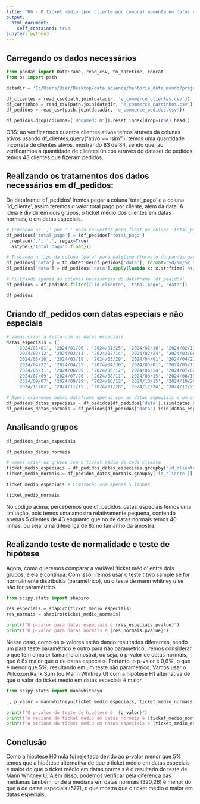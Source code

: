 ```yaml
---
title: "H8 - O ticket médio (por cliente por compra) aumenta em datas especiais/comemorativas"
output: 
  html_document:
    self_contained: true
jupyter: python3
---
```


## Carregando os dados necessários

```python
from pandas import DataFrame, read_csv, to_datetime, concat
from os import path

datadir = 'C:/Users/User/Desktop/data_science/mentoria_data_mundo/projeto_ecommerce/_data/clean'

df_clientes = read_csv(path.join(datadir, 'e_commerce_clientes.csv'))
df_carrinhos = read_csv(path.join(datadir, 'e_commerce_carrinhos.csv'))
df_pedidos = read_csv(path.join(datadir, 'e_commerce_pedidos.csv'))

df_pedidos.drop(columns=['Unnamed: 0']).reset_index(drop=True).head()
```

OBS: ao verificarmos quantos clientes ativos temos através da colunas ativos usando df_clientes.query("ativo == 'sim'"), temos uma quantidade incorreta de clientes ativos, mostrando 83 de 84, sendo que, ao verificarmos a quantidade de clientes únicos através do dataset de pedidos temos 43 clientes que fizeram pedidos.

## Realizando os tratamentos dos dados necessários em df_pedidos:

Do dataframe 'df_pedidos' Iremos pegar a coluna 'total_pago' e a coluna 'id_cliente', assim teremos o valor total pago por cliente, além da data. A ideia é dividir em dois grupos, o ticket médio dos clientes em datas normais, e em datas especiais.

```python
# Trocando as ',' por '.' para converter para float na coluna 'total_pago'
df_pedidos['total_pago'] = (df_pedidos['total_pago']
 .replace(',', '.', regex=True)
 .astype({'total_pago': float}))

# Trocando o tipo da coluna 'data' para datetime (formato do pandas para datas)
df_pedidos['data'] = to_datetime(df_pedidos['data'], format='%d/%m/%Y %H:%M:%S')
df_pedidos['data'] = df_pedidos['data'].apply(lambda x: x.strftime('%Y/%m/%d'))

# Filtrando apenas as colunas necessárias do dataframe 'df_pedidos'
df_pedidos = df_pedidos.filter(['id_cliente', 'total_pago', 'data'])

df_pedidos
```

## Criando df_pedidos com datas especiais e não especiais

```python
# Vamos criar a lista com as datas especiais
datas_especiais = ([
    '2024/01/01', '2024/01/06', '2024/01/25', '2024/02/10', '2024/02/11', 
    '2024/02/12', '2024/02/13', '2024/02/14', '2024/02/24', '2024/03/08', 
    '2024/03/10', '2024/03/19', '2024/03/29', '2024/04/01', '2024/04/21', 
    '2024/04/22', '2024/04/25', '2024/04/30', '2024/05/01', '2024/05/13', 
    '2024/05/31', '2024/06/05', '2024/06/12', '2024/06/24', '2024/07/02', 
    '2024/07/09', '2024/07/20', '2024/08/11', '2024/08/15', '2024/08/19', 
    '2024/09/07', '2024/09/29', '2024/10/12', '2024/10/15', '2024/10/28', 
    '2024/11/02', '2024/11/15', '2024/11/20', '2024/12/24', '2024/12/25', '2024/12/31'])

# Agora criaremos outro dataframe apenas com as datas_especiais e um com datas normais
df_pedidos_datas_especiais = df_pedidos[df_pedidos['data'].isin(datas_especiais)].reset_index(drop=True)
df_pedidos_datas_normais = df_pedidos[df_pedidos['data'].isin(datas_especiais) == False].reset_index(drop=True)
```

## Analisando grupos

```python
df_pedidos_datas_especiais
```

```python
df_pedidos_datas_normais
```

```python
# Vamos criar os grupos com o ticket médio de cada cliente
ticket_medio_especiais = df_pedidos_datas_especiais.groupby('id_cliente')['total_pago'].mean()
ticket_medio_normais = df_pedidos_datas_normais.groupby('id_cliente')['total_pago'].mean()
```

```python
ticket_medio_especiais # Limitação com apenas 5 linhas
```

```python
ticket_medio_normais
```

No código acima, percebemos que df_pedidos_datas_especiais temos uma limitação, pois temos uma amostra relativamente pequena, contendo apenas 5 clientes de 43 enquanto que no de datas normais temos 40 linhas, ou seja, uma diferença de 8x no tamanho da amostra.

## Realizando teste de normalidade e teste de hipótese

Agora, como queremos comparar a variável 'ticket médio' entre dois grupos, e ela é contínua. Com isso, iremos usar o teste t two sample se for normalmente distribuida (paramétrico), ou o teste de mann whitney u se não for paramétrico.

```python
from scipy.stats import shapiro

res_especiais = shapiro(ticket_medio_especiais)
res_normais = shapiro(ticket_medio_normais)

print(f"O p-valor para datas especiais é {res_especiais.pvalue}")
print(f"O p-valor para datas normais é {res_normais.pvalue}")
```

Nesse caso, como os p-valores estão dando resultados diferentes, sendo um para teste paramétrico e outro para não paramétrico, iremos considerar o que tem o maior tamanho amostral, ou seja, o p-valor de datas normais, que é 8x maior que o de datas especiais. Portanto, o p-valor é 0,6%, o que é menor que 5%, resultando em um teste não paramétrico. Vamos usar o Wilcoxon Rank Sum (ou Mann Whitney U) com a hipótese H1 alternativa de que o valor do ticket medio em datas especiais é maior.

```python
from scipy.stats import mannwhitneyu

_, p_valor = mannwhitneyu(ticket_medio_especiais, ticket_medio_normais, alternative='greater')

print(f"O p-valor do teste de hipótese é: {p_valor}")
print(f"A mediana do ticket médio em datas normais é {ticket_medio_normais.median()}")
print(f"A mediana do ticket médio em datas especiais é {ticket_medio_especiais.median()}")
```

## Conclusão

Como a hipótese H0 nula foi rejeitada devido ao p-valor menor que 5%, temos que a hipótese alternativa de que o ticket médio em datas especiais é maior do que o ticket médio em datas normais é o resultado do teste de Mann Whitney U. Além disso, podemos verificar pela diferença das medianas também, onde a mediana em datas normais (320,26) é menor do que a de datas especiais (577), o que mostra que o ticket médio é maior em datas especiais.